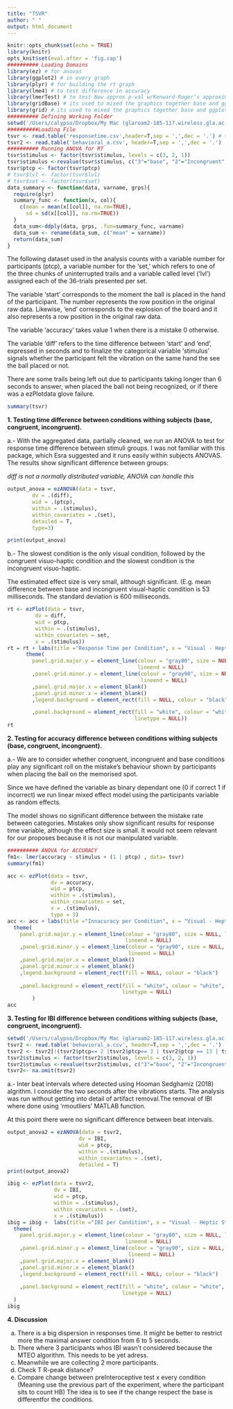 ```yaml
---
title: "TSVR"
author: " "
output: html_document
---
```


```r
knitr::opts_chunk$set(echo = TRUE)
library(knitr)
opts_knit$set(eval.after = 'fig.cap')
########## Loading Domains
library(ez) # for anovas
library(ggplot2) # in every graph
library(plyr) # for building the rt graph
library(lme4) # to test difference in accuracy
library(lmerTest) # to test Now approx p-val w/Kenward-Roger’s approximations
library(gridBase) # its used to mixed the graphics together base and ggplot
library(grid) # its used to mixed the graphics together base and ggplot
########## Defining Working Folder
setwd('/Users/calypso/Dropbox/My Mac (glaroam2-185-117.wireless.gla.ac.uk)/Documents/Research MaxPlank/P1_propioception/R_tsvr_presentation/data/')
##########Loading File
tsvr <- read.table('responsetime.csv',header=T,sep = ',',dec = '.') # this is the file saved from the matlab file 
tsvr2 <- read.table('behavioral_a.csv', header=T,sep = ',',dec = '.')
########## Running ANOVA for RT
tsvr$stimulus <- factor(tsvr$stimulus, levels = c(3, 2, 1))
tsvr$stimulus <-revalue(tsvr$stimulus, c("3"="base", "2"="Incongruent", "1"="Congruent"))
tsvr$ptcp <- factor(tsvr$ptcp)
# tsvr$lvl <- factor(tsvr$lvl)
# tsvr$set <- factor(tsvr$set)
data_summary <- function(data, varname, grps){
  require(plyr)
  summary_func <- function(x, col){
    c(mean = mean(x[[col]], na.rm=TRUE),
      sd = sd(x[[col]], na.rm=TRUE))
  }
  data_sum<-ddply(data, grps, .fun=summary_func, varname)
  data_sum <- rename(data_sum, c("mean" = varname))
  return(data_sum)
}

```
The following dataset used in the analysis counts with a variable number for participants (ptcp), a variable number for the 'set,' which refers to one of the three chunks of uninterrupted trails and a variable called level ('lvl') assigned each of the 36-trials presented per set.

The variable 'start' corresponds to the moment the ball is placed in the hand of the participant. The number represents the row position in the original raw data. Likewise, 'end' corresponds to the explosion of the board and it also represents a row position in the original raw data. 

The variable 'accuracy' takes value 1 when there is a mistake 0 otherwise.

The variable 'diff' refers to the time difference between 'start' and 'end', expressed in seconds and to finalize the categorical variable 'stimulus' signals whether the participant felt the vibration on the same hand the see the ball placed or not.

There are some trails being left out due to participants taking longer than 6 seconds to answer, when placed the ball not being recognized, or if there was a ezPlotdata glove failure.  

```r
summary(tsvr)
```

**1. Testing time difference between conditions withing subjects (base, congruent, incongruent).**

a.- With the aggregated data, partially cleaned, we run an ANOVA to test for response time difference between stimuli groups. I was not familiar with this package, which Esra suggested and it runs easily within subjects ANOVAS. The results show significant difference between groups: 

*diff is not a normally distributed variable, ANOVA can handle this*

```r
output_anova = ezANOVA(data = tsvr,
        dv = .(diff),
        wid = .(ptcp),
        within = .(stimulus),
        within_covariates = .(set),
        detailed = T,
        type=3)

print(output_anova)
```

b.- The slowest condition is the only visual condition, followed by the congruent visuo-haptic condition and the slowest condition is the incongruent visuo-haptic. 

The estimated effect size is very small, although significant. (E.g. mean difference between base and incongruent visual-haptic condition is 53 milliseconds. The standard deviation is 600 milliseconds. 


```r

rt <- ezPlot(data = tsvr,
         dv = diff,
         wid = ptcp,
         within = .(stimulus),
         within_covariates = set,
         x = .(stimulus))
rt = rt + labs(title ="Response Time per Condition", x = "Visual - Heptic Stimuli", y = "(mean in seconds)") + 
      theme(
        panel.grid.major.y = element_line(colour = "gray80", size = NULL, linetype = NULL,  
                                          lineend = NULL)
        ,panel.grid.minor.y = element_line(colour = "gray90", size = NULL, linetype = NULL,
                                           lineend = NULL)
        ,panel.grid.major.x = element_blank()           
        ,panel.grid.minor.x = element_blank()
        ,legend.background = element_rect(fill = NULL, colour = "black") 

        ,panel.background = element_rect(fill = "white", colour = "white", size = NULL, 
                                         linetype = NULL))
rt
```

**2. Testing for accuracy difference between conditions withing subjects (base, congruent, incongruent).**

a.- We are to consider whether congruent, incongruent and base conditions play any significant roll on the mistake’s behaviour shown by participants when placing the ball on the memorised spot. 

Since we have defined the variable as binary dependant one (0 if correct 1 if incorrect) we run linear mixed effect model using the participants variable as random effects. 

The model shows no significant difference between the mistake rate between categories. Mistakes only show significant results for response time variable, although the effect size is small. It would not seem relevant for our proposes because it is not our manipulated variable.

```r
########## ANOVA for ACCURACY
fm1<- lmer(accuracy ~ stimulus + (1 | ptcp) , data= tsvr)
summary(fm1)

acc <- ezPlot(data = tsvr,
              dv = accuracy,
              wid = ptcp,
              within = .(stimulus),
              within_covariates = set,
              x = .(stimulus),
              type = 3)
acc <- acc + labs(title ="Innacuracy per Condition", x = "Visual - Heptic Stimuli ", y = " proportion of mistakes over total") + 
  theme(
    panel.grid.major.y = element_line(colour = "gray80", size = NULL, linetype = NULL,  
                                      lineend = NULL)
    ,panel.grid.minor.y = element_line(colour = "gray90", size = NULL, linetype = NULL,
                                       lineend = NULL)
    ,panel.grid.major.x = element_blank()           
    ,panel.grid.minor.x = element_blank()
    ,legend.background = element_rect(fill = NULL, colour = "black") 
    
    ,panel.background = element_rect(fill = "white", colour = "white", size = NULL, 
                                     linetype = NULL)
        )
acc
```

**3. Testing for IBI difference between conditions withing subjects (base, congruent, incongruent).**
```r
setwd('/Users/calypso/Dropbox/My Mac (glaroam2-185-117.wireless.gla.ac.uk)/Documents/Research MaxPlank/P1_propioception/R_tsvr_presentation/data/')
tsvr2 <- read.table('behavioral_a.csv', header=T,sep = ',',dec = '.')
tsvr2 <- tsvr2[!(tsvr2$ptcp== 2 |tsvr2$ptcp== 3 | tsvr2$ptcp == 13 | tsvr2$ptcp == 11),]
tsvr2$stimulus <- factor(tsvr2$stimulus, levels = c(3, 2, 1))
tsvr2$stimulus <-revalue(tsvr2$stimulus, c("3"="base", "2"="Incongruent", "1"="Congruent"))
tsvr2<- na.omit(tsvr2)
```

a.- Inter beat intervals where detected using Hooman Sedghamiz (2018) algrithm. I consider the two seconds after the vibrations starts. The analysis was run without getting into detail of artifact removal.The removal of IBI where done using  ‘rmoutliers’ MATLAB function. 

At this point there were no significant difference between beat intervals.

```r
output_anova2 = ezANOVA(data = tsvr2,
                       dv = IBI,
                       wid = ptcp,
                       within = .(stimulus),
                       within_covariates = .(set),
                       detailed = T)
print(output_anova2)

ibig <- ezPlot(data = tsvr2,
               dv = IBI,
               wid = ptcp,
               within = .(stimulus),
               within_covariates = .(set),
               x = .(stimulus))
ibig = ibig +  labs(title ="IBI per Condition", x = "Visual - Heptic Stimuli", y = "(mean in seconds)") + 
  theme(
    panel.grid.major.y = element_line(colour = "gray80", size = NULL, linetype = NULL,  
                                      lineend = NULL)
    ,panel.grid.minor.y = element_line(colour = "gray90", size = NULL, linetype = NULL,
                                       lineend = NULL)
    ,panel.grid.major.x = element_blank()           
    ,panel.grid.minor.x = element_blank()
    ,legend.background = element_rect(fill = NULL, colour = "black") 
    
    ,panel.background = element_rect(fill = "white", colour = "white", size = NULL, 
                                     linetype = NULL)
  )
ibig
```

**4. Discussion**

a. There is a big dispersion in responses time. It might be better to restrict more the maximal answer condition from 6 to 5 seconds. 
b. There where 3 participants whos IBI wasn't considered because the MTEO algorithm. This needs to be yet adress. 
c. Meanwhile we are collecting 2 more participants. 
d. Check T R-peak distance? 
e. Compare change between preInteroceptive test x every condition (Meaning use the previous part of the experiment, where the participant sits to count HB) The idea is to see if the change respect the base is differentfor the conditions. 










